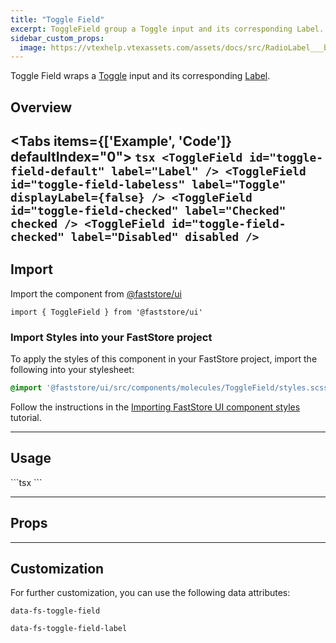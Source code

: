 ```yaml
---
title: "Toggle Field"
excerpt: ToggleField group a Toggle input and its corresponding Label.
sidebar_custom_props:
  image: https://vtexhelp.vtexassets.com/assets/docs/src/RadioLabel___b3fc3b7a139796e4921349df5aaa270c.png
---
```


Toggle Field wraps a [Toggle](/docs/guides/faststore/molecules-toggle) input and its corresponding [Label](/docs/guides/faststore/atoms-label).

## Overview

<Tabs items={['Example', 'Code']} defaultIndex="0">
  <Tab>
    <OverviewSection>
      <ToggleField id="toggle-field-default" label="Label" />
      <ToggleField
        id="toggle-field-labeless"
        label="Toggle"
        displayLabel={false}
      />
      <ToggleField id="toggle-field-checked" label="Checked" checked readOnly />
      <ToggleField id="toggle-field-checked" label="Disabled" disabled />
    </OverviewSection>
  </Tab>
  <Tab>
    ```tsx
    <ToggleField id="toggle-field-default" label="Label" />
    <ToggleField
      id="toggle-field-labeless"
      label="Toggle"
      displayLabel={false}
    />
    <ToggleField id="toggle-field-checked" label="Checked" checked />
    <ToggleField id="toggle-field-checked" label="Disabled" disabled />
    ```
  </Tab>
</Tabs>
---

## Import

Import the component from [@faststore/ui](/docs/guides/faststore/components-index)

```tsx
import { ToggleField } from '@faststore/ui'
```

### Import Styles into your FastStore project

To apply the styles of this component in your FastStore project, import the following into your stylesheet:

```scss
@import '@faststore/ui/src/components/molecules/ToggleField/styles.scss';
```

Follow the instructions in the [Importing FastStore UI component styles](https://developers.vtex.com/docs/guides/faststore/using-themes-importing-ui-components-styles) tutorial.

---

## Usage

<OverviewSection>
  <ToggleField id="toggle-field-example" label="Toggle Label" />
</OverviewSection>
```tsx
<ToggleField id="toggle-field-example" label="Toggle Label" />
```

---

## Props

<ComponentPropsSection component="ToggleField" />

---

## Customization

For further customization, you can use the following data attributes:

`data-fs-toggle-field`

`data-fs-toggle-field-label`
